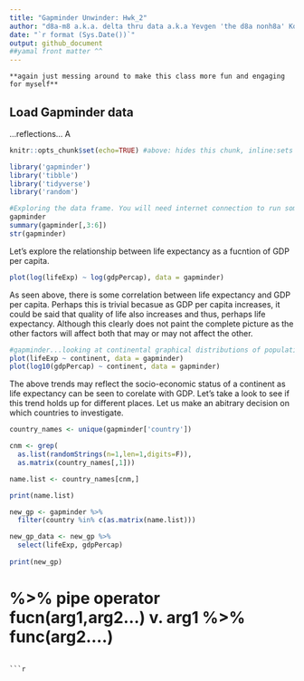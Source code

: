 ```yaml
---
title: "Gapminder Unwinder: Hwk_2"
author: "d8a-m8 a.k.a. delta thru data a.k.a Yevgen 'the d8a nonh8a' Kovalenko"
date: "`r format (Sys.Date())`"
output: github_document
##yamal front matter ^^
---
```


~~~~~
**again just messing around to make this class more fun and engaging for myself**
~~~~~

## Load Gapminder data

...reflections...
A
```r
knitr::opts_chunk$set(echo=TRUE) #above: hides this chunk, inline:sets all chunks to be viewed globally

library('gapminder')
library('tibble')
library('tidyverse')
library('random')
```

```r

#Exploring the data frame. You will need internet connection to run some of this code.
gapminder
summary(gapminder[,3:6])
str(gapminder)
```

Let's explore the relationship between life expectancy as a fucntion of GDP per capita.

```r
plot(log(lifeExp) ~ log(gdpPercap), data = gapminder)
```

As seen above, there is some correlation between life expectancy and GDP per capita. Perhaps this is trivial becasue as GDP per capita increases, it could be said that quality of life also increases and thus, perhaps life expectancy. Although this clearly does not paint the complete picture as the other factors will affect both that may or may not affect the other.

```r
#gapminder...looking at continental graphical distributions of population, life expectancy, and GDP
plot(lifeExp ~ continent, data = gapminder)
plot(log10(gdpPercap) ~ continent, data = gapminder)
```

The above trends may reflect the socio-economic status of a continent as life expectancy can be seen to corelate with GDP. Let's take a look to see if this trend holds up for different places. Let us make an abitrary decision on which countries to investigate.

```r
country_names <- unique(gapminder['country'])

cnm <- grep(
  as.list(randomStrings(n=1,len=1,digits=F)), 
  as.matrix(country_names[,1]))

name.list <- country_names[cnm,]

print(name.list)

new_gp <- gapminder %>% 
  filter(country %in% c(as.matrix(name.list)))

new_gp_data <- new_gp %>% 
  select(lifeExp, gdpPercap)
  
print(new_gp)
```

# %>% pipe operator fucn(arg1,arg2...) v. arg1 %>% func(arg2....)
  
```

```r

```

 
